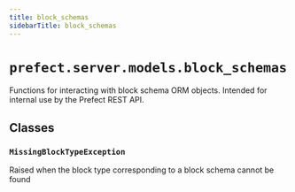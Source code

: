 ```yaml
---
title: block_schemas
sidebarTitle: block_schemas
---
```


# `prefect.server.models.block_schemas`



Functions for interacting with block schema ORM objects.
Intended for internal use by the Prefect REST API.


## Classes

### `MissingBlockTypeException` <sup><a href="https://github.com/prefecthq/prefect/blob/main/src/prefect/server/models/block_schemas.py#L28" target="_blank"><Icon icon="github" size="14" /></a></sup>


Raised when the block type corresponding to a block schema cannot be found

